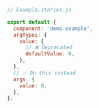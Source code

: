 ```js
// Example.stories.js

export default {
  component: 'demo-example',
  argTypes: {
    value: {
      // ❌ Deprecated
      defaultValue: 0,
    },
  },
  // ✅ Do this instead
  args: {
    value: 0,
  },
};
```
